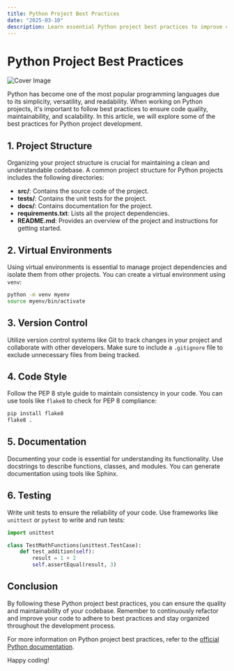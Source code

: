 ```yaml
---
title: Python Project Best Practices
date: "2025-03-10"
description: Learn essential Python project best practices to improve code quality, maintainability, and collaboration among developers.
---
```

# Python Project Best Practices

![Cover Image](https://images.unsplash.com/photo-1685478236107-201fe14b7e48?crop=entropy&cs=tinysrgb&fit=max&fm=jpg&ixid=M3w3MjA5MjJ8MHwxfHJhbmRvbXx8fHx8fHx8fDE3NDE2MjY5OTV8&ixlib=rb-4.0.3&q=80&w=1080)

Python has become one of the most popular programming languages due to its simplicity, versatility, and readability. When working on Python projects, it's important to follow best practices to ensure code quality, maintainability, and scalability. In this article, we will explore some of the best practices for Python project development.

## 1. Project Structure
Organizing your project structure is crucial for maintaining a clean and understandable codebase. A common project structure for Python projects includes the following directories:

- **src/**: Contains the source code of the project.
- **tests/**: Contains the unit tests for the project.
- **docs/**: Contains documentation for the project.
- **requirements.txt**: Lists all the project dependencies.
- **README.md**: Provides an overview of the project and instructions for getting started.

## 2. Virtual Environments
Using virtual environments is essential to manage project dependencies and isolate them from other projects. You can create a virtual environment using `venv`:

```bash
python -m venv myenv
source myenv/bin/activate
```

## 3. Version Control
Utilize version control systems like Git to track changes in your project and collaborate with other developers. Make sure to include a `.gitignore` file to exclude unnecessary files from being tracked.

## 4. Code Style
Follow the PEP 8 style guide to maintain consistency in your code. You can use tools like `flake8` to check for PEP 8 compliance:

```bash
pip install flake8
flake8 .
```

## 5. Documentation
Documenting your code is essential for understanding its functionality. Use docstrings to describe functions, classes, and modules. You can generate documentation using tools like Sphinx.

## 6. Testing
Write unit tests to ensure the reliability of your code. Use frameworks like `unittest` or `pytest` to write and run tests:

```python
import unittest

class TestMathFunctions(unittest.TestCase):
    def test_addition(self):
        result = 1 + 2
        self.assertEqual(result, 3)
```

## Conclusion
By following these Python project best practices, you can ensure the quality and maintainability of your codebase. Remember to continuously refactor and improve your code to adhere to best practices and stay organized throughout the development process.

For more information on Python project best practices, refer to the [official Python documentation](https://docs.python.org/3/library/index.html).

Happy coding!